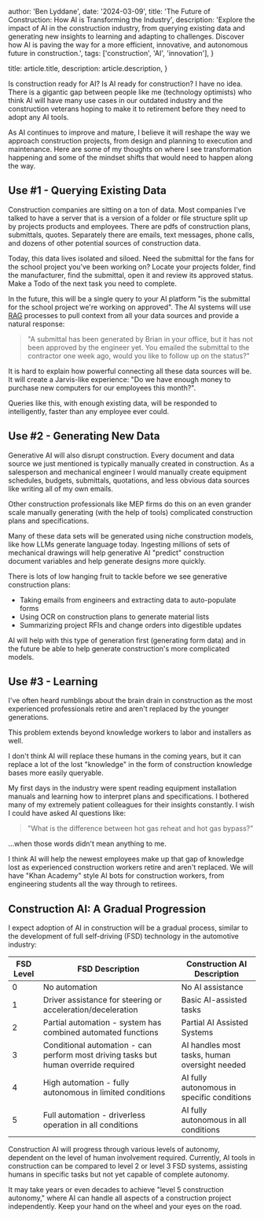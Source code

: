 
  author: 'Ben Lyddane',
  date: '2024-03-09',
  title: 'The Future of Construction: How AI is Transforming the Industry',
  description:
    'Explore the impact of AI in the construction industry, from querying existing data and generating new insights to learning and adapting to challenges. Discover how AI is paving the way for a more efficient, innovative, and autonomous future in construction.',
  tags: ['construction', 'AI', 'innovation'],
}

  title: article.title,
  description: article.description,
}


Is construction ready for AI? Is AI ready for construction? I have no idea. There is a gigantic gap between people like me (technology optimists) who think AI will have many use cases in our outdated industry and the construction veterans hoping to make it to retirement before they need to adopt any AI tools.

As AI continues to improve and mature, I believe it will reshape the way we approach construction projects, from design and planning to execution and maintenance. Here are some of my thoughts on where I see transformation happening and some of the mindset shifts that would need to happen along the way.

## Use #1 - Querying Existing Data

Construction companies are sitting on a ton of data. Most companies I've talked to have a server that is a version of a folder or file structure split up by projects products and employees. There are pdfs of construction plans, submittals, quotes. Separately there are emails, text messages, phone calls, and dozens of other potential sources of construction data.

Today, this data lives isolated and siloed. Need the submittal for the fans for the school project you've been working on? Locate your projects folder, find the manufacturer, find the submittal, open it and review its approved status. Make a Todo of the next task you need to complete.

In the future, this will be a single query to your AI platform "is the submittal for the school project we're working on approved". The AI systems will use [RAG](https://en.wikipedia.org/wiki/Retrieval-augmented_generation) processes to pull context from all your data sources and provide a natural response:

> "A submittal has been generated by Brian in your office, but it has not been approved by the engineer yet. You emailed the submittal to the contractor one week ago, would you like to follow up on the status?"

It is hard to explain how powerful connecting all these data sources will be. It will create a Jarvis-like experience:
"Do we have enough money to purchase new computers for our employees this month?".

Queries like this, with enough existing data, will be responded to intelligently, faster than any employee ever could.

## Use #2 - Generating New Data

Generative AI will also disrupt construction. Every document and data source we just mentioned is typically manually created in construction. As a salesperson and mechanical engineer I would manually create equipment schedules, budgets, submittals, quotations, and less obvious data sources like writing all of my own emails.

Other construction professionals like MEP firms do this on an even grander scale manually generating (with the help of tools) complicated construction plans and specifications.

Many of these data sets will be generated using niche construction models, like how LLMs generate language today. Ingesting millions of sets of mechanical drawings will help generative AI "predict" construction document variables and help generate designs more quickly.

There is lots of low hanging fruit to tackle before we see generative construction plans:

- Taking emails from engineers and extracting data to auto-populate forms
- Using OCR on construction plans to generate material lists
- Summarizing project RFIs and change orders into digestible updates

AI will help with this type of generation first (generating form data) and in the future be able to help generate construction's more complicated models.

## Use #3 - Learning

I've often heard rumblings about the brain drain in construction as the most experienced professionals retire and aren't replaced by the younger generations.

This problem extends beyond knowledge workers to labor and installers as well.

I don't think AI will replace these humans in the coming years, but it can replace a lot of the lost "knowledge" in the form of construction knowledge bases more easily queryable.

My first days in the industry were spent reading equipment installation manuals and learning how to interpret plans and specifications. I bothered many of my extremely patient colleagues for their insights constantly. I wish I could have asked AI questions like:

> "What is the difference between hot gas reheat and hot gas bypass?"

...when those words didn't mean anything to me.

I think AI will help the newest employees make up that gap of knowledge lost as experienced construction workers retire and aren't replaced. We will have "Khan Academy" style AI bots for construction workers, from engineering students all the way through to retirees.

## Construction AI: A Gradual Progression

I expect adoption of AI in construction will be a gradual process, similar to the development of full self-driving (FSD) technology in the automotive industry:

| FSD Level | FSD Description                                                                     | Construction AI Description                   |
| --------- | ----------------------------------------------------------------------------------- | --------------------------------------------- |
| 0         | No automation                                                                       | No AI assistance                              |
| 1         | Driver assistance for steering or acceleration/deceleration                         | Basic AI-assisted tasks                       |
| 2         | Partial automation - system has combined automated functions                        | Partial AI Assisted Systems        |
| 3         | Conditional automation - can perform most driving tasks but human override required | AI handles most tasks, human oversight needed |
| 4         | High automation - fully autonomous in limited conditions                            | AI fully autonomous in specific conditions    |
| 5         | Full automation - driverless operation in all conditions                            | AI fully autonomous in all conditions         |

Construction AI will progress through various levels of autonomy, dependent on the level of human involvement required. Currently, AI tools in construction can be compared to level 2 or level 3 FSD systems, assisting humans in specific tasks but not yet capable of complete autonomy.

It may take years or even decades to achieve "level 5 construction autonomy," where AI can handle all aspects of a construction project independently. Keep your hand on the wheel and your eyes on the road.
